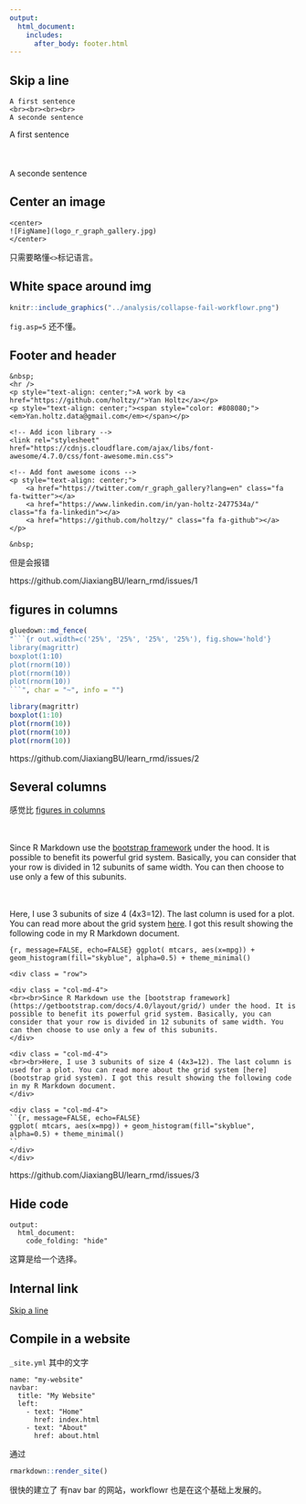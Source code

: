 ```yaml
---
output: 
  html_document:
    includes:
      after_body: footer.html
---
```


## Skip a line {#skip-a-line}

```
A first sentence
<br><br><br><br>
A seconde sentence
```

A first sentence
<br><br><br><br>
A seconde sentence

## Center an image

```
<center>
![FigName](logo_r_graph_gallery.jpg)
</center>
```

只需要略懂`<>`标记语言。

## White space around img

```r
knitr::include_graphics("../analysis/collapse-fail-workflowr.png")
```

`fig.asp=5` 还不懂。

## Footer and header

```
&nbsp;
<hr />
<p style="text-align: center;">A work by <a href="https://github.com/holtzy/">Yan Holtz</a></p>
<p style="text-align: center;"><span style="color: #808080;"><em>Yan.holtz.data@gmail.com</em></span></p>

<!-- Add icon library -->
<link rel="stylesheet" href="https://cdnjs.cloudflare.com/ajax/libs/font-awesome/4.7.0/css/font-awesome.min.css">

<!-- Add font awesome icons -->
<p style="text-align: center;">
    <a href="https://twitter.com/r_graph_gallery?lang=en" class="fa fa-twitter"></a>
    <a href="https://www.linkedin.com/in/yan-holtz-2477534a/" class="fa fa-linkedin"></a>
    <a href="https://github.com/holtzy/" class="fa fa-github"></a>
</p>

&nbsp;
```

但是会报错

https://github.com/JiaxiangBU/learn_rmd/issues/1

## figures in columns {#figincol}


```r
gluedown::md_fence(
"```{r out.width=c('25%', '25%', '25%', '25%'), fig.show='hold'}
library(magrittr)
boxplot(1:10)
plot(rnorm(10))
plot(rnorm(10))
plot(rnorm(10))
```", char = "~", info = "")
```


```r
library(magrittr)
boxplot(1:10)
plot(rnorm(10))
plot(rnorm(10))
plot(rnorm(10))
```

https://github.com/JiaxiangBU/learn_rmd/issues/2

## Several columns

感觉比 [figures in columns](#figincol)

<div class = "row">
  
<div class = "col-md-4">
<br><br>Since R Markdown use the [bootstrap framework](https://getbootstrap.com/docs/4.0/layout/grid/) under the hood. It is possible to benefit its powerful grid system. Basically, you can consider that your row is divided in 12 subunits of same width. You can then choose to use only a few of this subunits.
</div>
  
<div class = "col-md-4">
<br><br>Here, I use 3 subunits of size 4 (4x3=12). The last column is used for a plot. You can read more about the grid system [here](bootstrap grid system). I got this result showing the following code in my R Markdown document.
</div>
  
<div class = "col-md-4">
``{r, message=FALSE, echo=FALSE}
ggplot( mtcars, aes(x=mpg)) + geom_histogram(fill="skyblue", alpha=0.5) + theme_minimal()
``
</div>
</div>

```
<div class = "row">
  
<div class = "col-md-4">
<br><br>Since R Markdown use the [bootstrap framework](https://getbootstrap.com/docs/4.0/layout/grid/) under the hood. It is possible to benefit its powerful grid system. Basically, you can consider that your row is divided in 12 subunits of same width. You can then choose to use only a few of this subunits.
</div>
  
<div class = "col-md-4">
<br><br>Here, I use 3 subunits of size 4 (4x3=12). The last column is used for a plot. You can read more about the grid system [here](bootstrap grid system). I got this result showing the following code in my R Markdown document.
</div>
  
<div class = "col-md-4">
``{r, message=FALSE, echo=FALSE}
ggplot( mtcars, aes(x=mpg)) + geom_histogram(fill="skyblue", alpha=0.5) + theme_minimal()
``
</div>
</div>
```

https://github.com/JiaxiangBU/learn_rmd/issues/3

## Hide code

```
output:
  html_document:
    code_folding: "hide"
```

这算是给一个选择。

## Internal link {#inlink}

[Skip a line](#skip-a-line)


## Compile in a website


`_site.yml` 其中的文字

```
name: "my-website"
navbar:
  title: "My Website"
  left:
    - text: "Home"
      href: index.html
    - text: "About"
      href: about.html
```

通过

```r
rmarkdown::render_site()
```

很快的建立了 有nav bar 的网站，workflowr 也是在这个基础上发展的。


